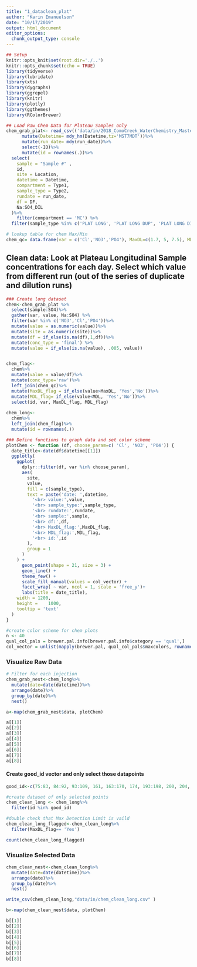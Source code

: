 ```yaml
---
title: "1_dataclean_plat"
author: "Karin Emanuelson"
date: "10/17/2019"
output: html_document
editor_options: 
  chunk_output_type: console
---
```


```r
## Setup
knitr::opts_knit$set(root.dir='./..')
knitr::opts_chunk$set(echo = TRUE)
library(tidyverse)
library(lubridate)
library(xts)
library(dygraphs)
library(ggrepel)
library(knitr)
library(plotly)
library(ggthemes)
library(RColorBrewer)

```


```r
## Load Raw Chem Data for Plateau Samples only
chem_grab_plat<- read_csv(('data/in/2018_ComoCreek_WaterChemistry_Mastersheet_Recreated_103019.csv'), skip=7)%>%
      mutate(Datetime= mdy_hm(Datetime,tz='MST7MDT'))%>%
      mutate(run_date= mdy(run_date))%>%
      select(-ID)%>%
      mutate(id = rownames(.))%>%
  select(
    sample = "Sample #" ,
    id,
    site = Location,
    datetime = Datetime,
    compartment = Type1,
    sample_type = Type2,
    rundate = run_date,
    df = DF,
    Na:SO4_DIL
  )%>%
    filter(compartment == 'MC') %>%
  filter(sample_type %in% c('PLAT LONG', 'PLAT LONG DUP', 'PLAT LONG DIL'))

# lookup table for chem Max/Min
chem_qc= data.frame(var = c('Cl','NO3','PO4'), MaxDL=c(1.7, 5, 7.5), MDL=c(.01, .01, .01))


```

## Clean data: Look at Plateau Longitudinal Sample concentrations for each day. Select which value from different run (out of the series of duplicate and dilution runs)

```r
### Create long dataset
chem<-chem_grab_plat %>%
  select(sample:SO4)%>%
  gather(var, value, Na:SO4) %>%
  filter(var %in% c('NO3','Cl','PO4'))%>%
  mutate(value = as.numeric(value))%>%
  mutate(site = as.numeric(site))%>%
  mutate(df = if_else(is.na(df),1,df))%>%
  mutate(conc_type = 'final') %>%
  mutate(value = if_else(is.na(value), .005, value))


chem_flag<- 
  chem%>%
  mutate(value = value/df)%>%
  mutate(conc_type='raw')%>%
  left_join(chem_qc)%>%
  mutate(MaxDL_flag = if_else(value>MaxDL, 'Yes','No'))%>%
  mutate(MDL_flag= if_else(value<MDL, 'Yes','No'))%>%
  select(id, var, MaxDL_flag, MDL_flag)
  
chem_long<-
  chem%>%
  left_join(chem_flag)%>%
  mutate(id = rownames(.))
```


```r
### Define functions to graph data and set color scheme
plotChem <- function (df, choose_param=c( 'Cl', 'NO3', 'PO4')) {
  date_title<-date(df$datetime[[1]])
  ggplotly(
    ggplot(
      dplyr::filter(df, var %in% choose_param),
      aes(
        site,
        value,
        fill = c(sample_type),
        text = paste('date: ',datetime,
          '<br> value:',value,
          '<br> sample_type:',sample_type,
          '<br> rundate:',rundate,
          '<br> sample:',sample,
          '<br> df:',df,
          '<br> MaxDL_flag:',MaxDL_flag,
          '<br> MDL_flag:',MDL_flag,
          '<br> id:',id
        ),
        group = 1
      )
    ) +
      geom_point(shape = 21, size = 3) +
      geom_line() +
      theme_few() +
      scale_fill_manual(values = col_vector) +
      facet_wrap( ~ var, ncol = 1, scale = 'free_y')+
      labs(title = date_title),
    width = 1200,
    height =    1000,
    tooltip = 'text'
  )
}

#create color scheme for chem plots
n <- 40
qual_col_pals = brewer.pal.info[brewer.pal.info$category == 'qual',]
col_vector = unlist(mapply(brewer.pal, qual_col_pals$maxcolors, rownames(qual_col_pals)))

```

### Visualize Raw Data
```r
# Filter for each injection
chem_grab_nest<-chem_long%>%
  mutate(date=date(datetime))%>%
  arrange(date)%>%
  group_by(date)%>%
  nest()

a<-map(chem_grab_nest$data, plotChem)

a[[1]]
a[[2]]
a[[3]]
a[[4]]
a[[5]]
a[[6]]
a[[7]]
a[[8]]
```

#### Create good_id vector and only select those datapoints
```r

good_id<-c(75:83, 84:92, 93:109, 161, 163:170, 174, 193:198, 200, 204, 212:214, 218:229, 242, 249, 258:266,  268:276, 278:286, 288:295, 328, 369:377, 379:386, 437:440, 443, 444, 446:448, 458:460, 472:474, 505, 507, 508, 535:543, 545:552, 585, 636:643, 703:705, 715:717, 729:731)

#create dataset of only selected points
chem_clean_long <- chem_long%>%
  filter(id %in% good_id)

#double check that Max Detection Limit is vaild
chem_clean_long_flagged<-chem_clean_long%>%
  filter(MaxDL_flag== 'Yes')

count(chem_clean_long_flagged)
```

### Visualize Selected Data
```r
chem_clean_nest<-chem_clean_long%>%
  mutate(date=date(datetime))%>%
  arrange(date)%>%
  group_by(date)%>%
  nest()

write_csv(chem_clean_long,"data/in/chem_clean_long.csv" )

b<-map(chem_clean_nest$data, plotChem)

b[[1]]
b[[2]]
b[[3]]
b[[4]]
b[[5]]
b[[6]]
b[[7]]
b[[8]]

```




